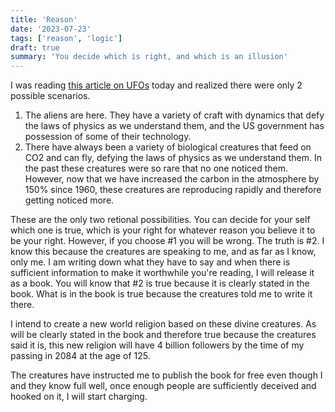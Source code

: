 ```yaml
---
title: 'Reason'
date: '2023-07-23'
tags: ['reason', 'logic']
draft: true
summary: 'You decide which is right, and which is an illusion'
---
```


I was reading [this article on UFOs](https://www.bbc.com/future/article/20230726-the-weird-incidents-piquing-nasas-interest) today and realized there were only 2 possible scenarios.

1. The aliens are here. They have a variety of craft with dynamics that defy the laws of physics as we understand them, and the US government has possession of some of their technology.
2. There have always been a variety of biological creatures that feed on CO2 and can fly, defying the laws of physics as we understand them. In the past these creatures were so rare that no one noticed them. However, now that we have increased the carbon in the atmosphere by 150% since 1960, these creatures are reproducing rapidly and therefore getting noticed more.

These are the only two retional possibilities. You can decide for your self which one is true, which is your right for whatever reason you believe it to be your right. However, if you choose #1 you will be wrong. The truth is #2. I know this because the creatures are speaking to me, and as far as I know, only me. I am writing down what they have to say and when there is sufficient information to make it worthwhile you're reading, I will release it as a book. You will know that #2 is true because it is clearly stated in the book. What is in the book is true because the creatures told me to write it there.

I intend to create a new world religion based on these divine creatures. As will be clearly stated in the book and therefore true because the creatures said it is, this new religion will have 4 billion followers by the time of my passing in 2084 at the age of 125.

The creatures have instructed me to publish the book for free even though I and they know full well, once enough people are sufficiently deceived and hooked on it, I will start charging.
